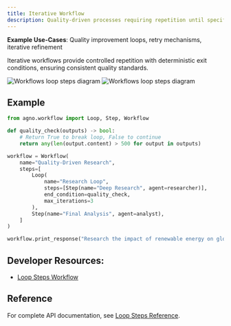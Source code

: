 ```yaml
---
title: Iterative Workflow
description: Quality-driven processes requiring repetition until specific conditions are met
---
```


**Example Use-Cases**: Quality improvement loops, retry mechanisms, iterative refinement

Iterative workflows provide controlled repetition with deterministic exit conditions, ensuring consistent quality standards.

<img 
  className="block dark:hidden" 
  src="/images/workflows-loop-steps-light.png" 
  alt="Workflows loop steps diagram"
/>
<img 
  className="hidden dark:block" 
  src="/images/workflows-loop-steps.png" 
  alt="Workflows loop steps diagram"
/>

## Example

```python iterative_workflow.py
from agno.workflow import Loop, Step, Workflow

def quality_check(outputs) -> bool:
    # Return True to break loop, False to continue
    return any(len(output.content) > 500 for output in outputs)

workflow = Workflow(
    name="Quality-Driven Research",
    steps=[
        Loop(
            name="Research Loop",
            steps=[Step(name="Deep Research", agent=researcher)],
            end_condition=quality_check,
            max_iterations=3
        ),
        Step(name="Final Analysis", agent=analyst),
    ]
)

workflow.print_response("Research the impact of renewable energy on global markets", markdown=True)
```

## Developer Resources:

- [Loop Steps Workflow](/examples/concepts/workflows/03_workflows_loop_execution/loop_steps_workflow)

## Reference

For complete API documentation, see [Loop Steps Reference](/reference/workflows/loop-steps).